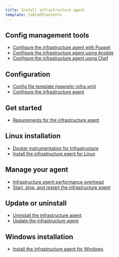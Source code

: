 ```yaml
---
title: Install infrastructure agent
template: tableOfContents
---
```


## Config management tools

* [Configure the infrastructure agent with Puppet](/docs/infrastructure/install-infrastructure-agent/config-management-tools/configure-infrastructure-agent-puppet)
* [Configure the infrastructure agent using Ansible](/docs/infrastructure/install-infrastructure-agent/config-management-tools/configure-infrastructure-agent-using-ansible)
* [Configure the infrastructure agent using Chef](/docs/infrastructure/install-infrastructure-agent/config-management-tools/configure-infrastructure-agent-using-chef)

## Configuration

* [Config file template (newrelic-infra.yml)](/docs/infrastructure/install-infrastructure-agent/configuration/config-file-template-newrelic-infrayml)
* [Configure the infrastructure agent](/docs/infrastructure/install-infrastructure-agent/configuration/configure-infrastructure-agent)

## Get started

* [Requirements for the infrastructure agent](/docs/infrastructure/install-infrastructure-agent/get-started/requirements-infrastructure-agent)

## Linux installation

* [Docker instrumentation for Infrastructure](/docs/infrastructure/install-infrastructure-agent/linux-installation/docker-instrumentation-infrastructure)
* [Install the infrastructure agent for Linux](/docs/infrastructure/install-infrastructure-agent/linux-installation/install-infrastructure-agent-linux)

## Manage your agent

* [Infrastructure agent performance overhead](/docs/infrastructure/install-infrastructure-agent/manage-your-agent/infrastructure-agent-performance-overhead)
* [Start, stop, and restart the infrastructure agent](/docs/infrastructure/install-infrastructure-agent/manage-your-agent/start-stop-restart-infrastructure-agent)

## Update or uninstall

* [Uninstall the infrastructure agent](/docs/infrastructure/install-infrastructure-agent/update-or-uninstall/uninstall-infrastructure-agent)
* [Update the infrastructure agent](/docs/infrastructure/install-infrastructure-agent/update-or-uninstall/update-infrastructure-agent)

## Windows installation

* [Install the infrastructure agent for Windows](/docs/infrastructure/install-infrastructure-agent/windows-installation/install-infrastructure-agent-windows-server-using-msi-installer)
